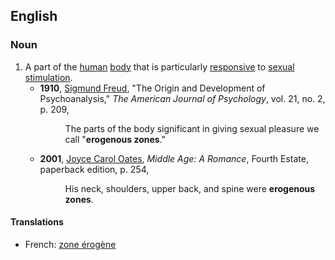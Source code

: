 ==English==

===Noun===
{{wikipedia}}
{{en-noun|sg=[[erogenous]] [[zone]]}}

# A part of the [[human]] [[body]] that is particularly [[responsive]] to [[sexual]] [[stimulation]].
#*'''1910''', [[w:Sigmund_Freud|Sigmund Freud]], "The Origin and Development of Psychoanalysis," ''The American Journal of Psychology'', vol. 21, no. 2, p. 209,
#*:The parts of the body significant in giving sexual pleasure we call "'''erogenous zones'''."
#*'''2001''', [[w:Joyce Carol Oates|Joyce Carol Oates]], ''Middle Age: A Romance'', Fourth Estate, paperback edition, p. 254,
#*:His neck, shoulders, upper back, and spine were '''erogenous zones'''.

====Translations====
*French: [[zone érogène]] {{f}}